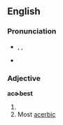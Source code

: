 ==English==

===Pronunciation===
* {{enPR|}}, {{IPA|/əˈsərbist/}},
* {{audio|En-us-acerbest.ogg|Audio (US)}}

===Adjective===
'''acɚbest'''
# {{superlative of|acerb}}
# Most [[acerbic]]